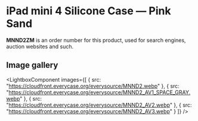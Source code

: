 
# iPad mini 4 Silicone Case — Pink Sand

<Callout type='info' emoji='👉🏻'>**MNND2ZM** is an order number for this product, used for search engines, auction websites and such.</Callout>

## Image gallery

<LightboxComponent
    images={[
      {
        src: "https://cloudfront.everycase.org/everysource/MNND2.webp"
      },
      {
        src: "https://cloudfront.everycase.org/everysource/MNND2_AV1_SPACE_GRAY.webp"
      },
      {
        src: "https://cloudfront.everycase.org/everysource/MNND2_AV2.webp"
      },
      {
        src: "https://cloudfront.everycase.org/everysource/MNND2_AV3.webp"
      }
    ]}
  />

